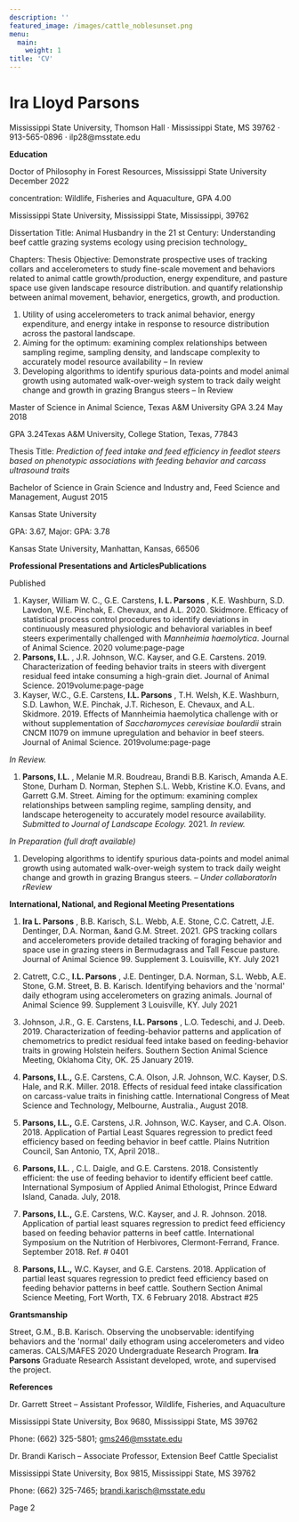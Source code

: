 ```yaml
---
description: ''
featured_image: /images/cattle_noblesunset.png
menu:
  main:
    weight: 1
title: 'CV'
---
```

# **Ira Lloyd Parsons**

Mississippi State University, Thomson Hall · Mississippi State, MS 39762 · 913-565-0896 · ilp28@msstate.edu

**Education**

Doctor of Philosophy in Forest Resources, Mississippi State University December 2022

concentration: Wildlife, Fisheries and Aquaculture, GPA 4.00

Mississippi State University, Mississippi State, Mississippi, 39762

Dissertation Title: Animal Husbandry in the 21 st Century: Understanding beef cattle grazing systems ecology using precision technology_

Chapters: Thesis Objective: Demonstrate prospective uses of tracking collars and accelerometers to study fine-scale movement and behaviors related to animal cattle growth/production, energy expenditure, and pasture space use given landscape resource distribution. and quantify relationship between animal movement, behavior, energetics, growth, and production.

1. Utility of using accelerometers to track animal behavior, energy expenditure, and energy intake in response to resource distribution across the pastoral landscape.
2. Aiming for the optimum: examining complex relationships between sampling regime, sampling density, and landscape complexity to accurately model resource availability – In review
3. Developing algorithms to identify spurious data-points and model animal growth using automated walk-over-weigh system to track daily weight change and growth in grazing Brangus steers – In Review

Master of Science in Animal Science, Texas A&amp;M University GPA 3.24 May 2018

GPA 3.24Texas A&amp;M University, College Station, Texas, 77843

Thesis Title: _Prediction of feed intake and feed efficiency in feedlot steers
 based on phenotypic associations with feeding behavior and carcass ultrasound traits_

Bachelor of Science in Grain Science and Industry and, Feed Science and Management, August 2015

Kansas State University

GPA: 3.67, Major: GPA: 3.78

Kansas State University, Manhattan, Kansas, 66506

**Professional Presentations and ArticlesPublications**

Published

1. Kayser, William W. C., G.E. Carstens, **I. L. Parsons** , K.E. Washburn, S.D. Lawdon, W.E. Pinchak, E. Chevaux, and A.L. 2020. Skidmore. Efficacy of statistical process control procedures to identify deviations in continuously measured physiologic and behavioral variables in beef steers experimentally challenged with _Mannheimia haemolytica_. Journal of Animal Science. 2020 volume:page-page
2. **Parsons, I.L.** , J.R. Johnson, W.C. Kayser, and G.E. Carstens. 2019. Characterization of feeding behavior traits in steers with divergent residual feed intake consuming a high-grain diet. Journal of Animal Science. 2019volume:page-page
3. Kayser, W.C., G.E. Carstens, **I.L. Parsons** , T.H. Welsh, K.E. Washburn, S.D. Lawhon, W.E. Pinchak, J.T. Richeson, E. Chevaux, and A.L. Skidmore. 2019. Effects of Mannheimia haemolytica challenge with or without supplementation of _Saccharomyces cerevisiae boulardii_ strain CNCM I1079 on immune upregulation and behavior in beef steers. Journal of Animal Science. 2019volume:page-page

_In Review._

1. **Parsons, I.L.** , Melanie M.R. Boudreau, Brandi B.B. Karisch, Amanda A.E. Stone, Durham D. Norman, Stephen S.L. Webb, Kristine K.O. Evans, and Garrett G.M. Street. Aiming for the optimum: examining complex relationships between sampling regime, sampling density, and landscape heterogeneity to accurately model resource availability. _Submitted to Journal of Landscape Ecology._ 2021. _In review._

_In Preparation (full draft available)_

1. Developing algorithms to identify spurious data-points and model animal growth using automated walk-over-weigh system to track daily weight change and growth in grazing Brangus steers. – _Under collaboratorIn rReview_

**International, National, and Regional Meeting Presentations**

1. **Ira L. Parsons** , B.B. Karisch, S.L. Webb, A.E. Stone, C.C. Catrett, J.E. Dentinger, D.A. Norman, &amp;and G.M. Street. 2021. GPS tracking collars and accelerometers provide detailed tracking of foraging behavior and space use in grazing steers in Bermudagrass and Tall Fescue pasture. Journal of Animal Science 99. Supplement 3. Louisville, KY. July 2021
2. Catrett, C.C., **I.L. Parsons** , J.E. Dentinger, D.A. Norman, S.L. Webb, A.E. Stone, G.M. Street, B. B. Karisch. Identifying behaviors and the &#39;normal&#39; daily ethogram using accelerometers on grazing animals. Journal of Animal Science 99. Supplement 3 Louisville, KY. July 2021
3. Johnson, J.R., G. E. Carstens, **I.L. Parsons** , L.O. Tedeschi, and J. Deeb. 2019. Characterization of feeding-behavior patterns and application of chemometrics to predict residual feed intake based on feeding-behavior traits in growing Holstein heifers. Southern Section Animal Science Meeting, Oklahoma City, OK. 25 January 2019.
4. **Parsons, I.L.,** G.E. Carstens, C.A. Olson, J.R. Johnson, W.C. Kayser, D.S. Hale, and R.K. Miller. 2018. Effects of residual feed intake classification on carcass-value traits in finishing cattle. International Congress of Meat Science and Technology, Melbourne, Australia., August 2018.

1. **Parsons, I.L.,** G.E. Carstens, J.R. Johnson, W.C. Kayser, and C.A. Olson. 2018. Application of Partial Least Squares regression to predict feed efficiency based on feeding behavior in beef cattle. Plains Nutrition Council, San Antonio, TX, April 2018..
2. **Parsons, I.L.** , C.L. Daigle, and G.E. Carstens. 2018. Consistently efficient: the use of feeding behavior to identify efficient beef cattle. International Symposium of Applied Animal Ethologist, Prince Edward Island, Canada. July, 2018.
3. **Parsons, I.L.,** G.E. Carstens, W.C. Kayser, and J. R. Johnson. 2018. Application of partial least squares regression to predict feed efficiency based on feeding behavior patterns in beef cattle. International Symposium on the Nutrition of Herbivores, Clermont-Ferrand, France. September 2018. Ref. # 0401
4. **Parsons, I.L.,** W.C. Kayser, and G.E. Carstens. 2018. Application of partial least squares regression to predict feed efficiency based on feeding behavior patterns in beef cattle. Southern Section Animal Science Meeting, Fort Worth, TX. 6 February 2018. Abstract #25

**Grantsmanship**

Street, G.M., B.B. Karisch. Observing the unobservable: identifying behaviors and the &#39;normal&#39; daily ethogram using accelerometers and video cameras. CALS/MAFES 2020 Undergraduate Research Program. **Ira Parsons** Graduate Research Assistant developed, wrote, and supervised the project.

**References**

Dr. Garrett Street – Assistant Professor, Wildlife, Fisheries, and Aquaculture

Mississippi State University, Box 9680, Mississippi State, MS 39762

Phone: (662) 325-5801; [gms246@msstate.edu](mailto:gms246@msstate.edu)

Dr. Brandi Karisch – Associate Professor, Extension Beef Cattle Specialist

Mississippi State University, Box 9815, Mississippi State, MS 39762

Phone: (662) 325-7465; [brandi.karisch@msstate.edu](mailto:brandi.karisch@msstate.edu)

Page 2